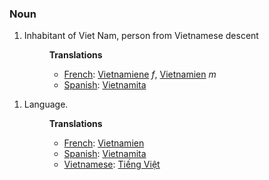 ===Noun===
#Inhabitant of Viet Nam, person from Vietnamese descent 
#:'''Translations'''
#:*[[French]]: [[Vietnamiene]] ''f'', [[Vietnamien]] ''m''
#:*[[Spanish]]: [[Vietnamita]]


#Language.
#:'''Translations'''
#:*[[French]]: [[Vietnamien]]
#:*[[Spanish]]: [[Vietnamita]]
#:*[[Vietnamese]]: [[Tiếng Việt]]